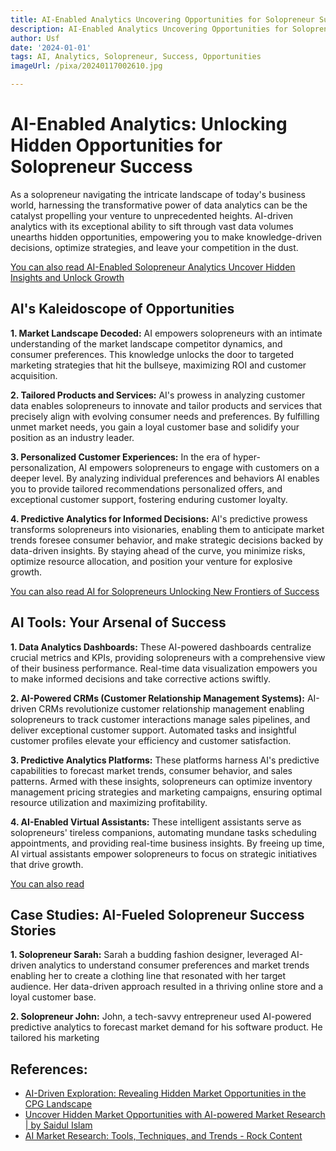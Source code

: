 ```yaml
---
title: AI-Enabled Analytics Uncovering Opportunities for Solopreneur Success
description: AI-Enabled Analytics Uncovering Opportunities for Solopreneur Success
author: Usf
date: '2024-01-01'
tags: AI, Analytics, Solopreneur, Success, Opportunities
imageUrl: /pixa/20240117002610.jpg

---
```

# AI-Enabled Analytics: Unlocking Hidden Opportunities  for Solopreneur Success

As a solopreneur navigating the intricate landscape of today's business world, harnessing the transformative power of data analytics can be the catalyst propelling your venture to unprecedented heights. AI-driven analytics with its exceptional ability to sift through  vast data volumes unearths hidden opportunities, empowering you  to make knowledge-driven decisions, optimize strategies, and  leave your competition in the dust.

[You can also read AI-Enabled  Solopreneur Analytics Uncover Hidden Insights  and Unlock Growth](AI-Enabled%20Solopreneur%20Analytics%20Uncover%20Hidden%20Insights%20and%20Unlock%20Growth)


## AI's  Kaleidoscope of Opportunities

**1. Market Landscape Decoded:** AI empowers solopreneurs with an intimate understanding of the market landscape competitor dynamics, and consumer preferences.  This knowledge unlocks the door to targeted marketing strategies that hit the bullseye, maximizing ROI and customer acquisition.

**2. Tailored Products and Services:** AI's prowess in analyzing customer data enables solopreneurs to innovate and tailor products and services that precisely align with evolving consumer needs and preferences. By fulfilling unmet market needs,  you  gain a loyal customer base and solidify your position as an industry  leader.

**3. Personalized  Customer Experiences:** In the era of hyper-personalization, AI empowers solopreneurs to engage with customers on a deeper level. By analyzing individual preferences  and behaviors AI enables you  to provide tailored recommendations personalized offers, and exceptional customer support, fostering enduring customer loyalty.

**4. Predictive Analytics for Informed Decisions:** AI's predictive prowess transforms solopreneurs into visionaries, enabling them to anticipate market trends foresee consumer behavior, and make strategic decisions backed by data-driven  insights.  By staying ahead of the curve, you minimize  risks, optimize resource allocation, and position your venture  for explosive growth.

[You can also read AI for Solopreneurs  Unlocking New Frontiers of Success](AI%20for%20Solopreneurs%20Unlocking%20New%20Frontiers%20of%20Success)


## AI Tools: Your Arsenal of Success

**1. Data Analytics Dashboards:** These  AI-powered  dashboards centralize crucial metrics and KPIs, providing solopreneurs with a  comprehensive  view of their business  performance. Real-time  data visualization empowers you to make informed  decisions and take corrective actions swiftly.

**2.  AI-Powered CRMs (Customer Relationship Management Systems):** AI-driven CRMs revolutionize customer relationship management enabling solopreneurs to track customer interactions  manage  sales pipelines,  and deliver exceptional customer support. Automated tasks and insightful customer profiles elevate  your efficiency and customer satisfaction.

**3. Predictive Analytics Platforms:** These platforms harness  AI's predictive capabilities  to forecast market trends, consumer behavior, and sales patterns. Armed with these insights, solopreneurs can optimize inventory management pricing strategies and  marketing campaigns,  ensuring optimal resource utilization and  maximizing profitability.

**4. AI-Enabled Virtual Assistants:** These intelligent assistants serve as  solopreneurs' tireless companions, automating mundane tasks scheduling appointments, and providing real-time business insights. By freeing up  time, AI virtual assistants empower  solopreneurs to focus on strategic initiatives that drive growth.

[You can also read ]()


## Case Studies: AI-Fueled Solopreneur Success Stories

**1. Solopreneur Sarah:** Sarah a budding fashion designer,  leveraged AI-driven analytics to understand  consumer preferences  and market trends enabling  her to create  a clothing line that resonated with her  target audience. Her data-driven approach resulted in  a thriving online store  and a loyal customer  base.

**2. Solopreneur John:** John, a tech-savvy entrepreneur used AI-powered predictive analytics to forecast market demand for his software  product. He tailored his marketing

## References:
- [AI-Driven Exploration: Revealing Hidden Market Opportunities in the CPG Landscape](https://simporter.com/ai-driven-exploration-revealing-hidden-market-opportunities-in-the-cpg-landscape/)
- [Uncover Hidden Market Opportunities with AI-powered Market Research | by Saidul Islam](https://saidulislam.com/uncover-hidden-market-opportunities-with-ai-powered-market-research-4babf0178d4a)
- [AI Market Research: Tools, Techniques, and Trends - Rock Content](https://rockcontent.com/blog/ai-market-research/)
